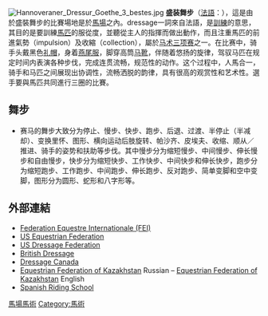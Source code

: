 {{noteTA
|T=zh-hans:盛装舞步; zh-tw:馬場馬術; zh-hk:盛裝舞步;
|1=zh-hans:盛装舞步; zh-tw:馬場馬術; zh-hk:盛裝舞步;
}}

{{expert|time=2011-12-13}}
{{不是|盛裝舞步愛作戰}}
[[File:Hannoveraner_Dressur_Goethe_3_bestes.jpg|thumb]]
'''盛装舞步'''（[[法語|法語]]：{{lang|fr|dressage}}），這是由於盛裝舞步的比賽場地是於[[馬場|馬場]]之內。dressage一詞來自法語，是[[訓練|訓練]]的意思，其目的是要訓練[[馬匹|馬匹]]的服從度，並聽從主人的指揮而做出動作，而且注重馬匹的前進氣勢（impulsion）及收縮（collection），屬於[[马术三项赛|马术三项赛]]之一。在比赛中，骑手头戴黑色[[礼帽|礼帽]]，身着[[燕尾服|燕尾服]]，脚穿高筒[[马靴|马靴]]，伴随着悠扬的旋律，驾驭马匹在规定时间内表演各种步伐，完成连贯流畅，规范性的动作。这个过程中，人馬合一，骑手和马匹之间展现出协调性，流畅洒脱的韵律，具有很高的观赏性和艺术性。選手要與馬匹共同進行三圈的比賽。

==舞步==
*赛马的舞步大致分为停止、慢步、快步、跑步、后退、过渡、半停止（半减却）、变换里怀、图形、横向运动后肢旋转、帕沙齐、皮埃夫、收缩、顺从／推进、骑手的姿势和扶助等步伐。其中慢步分为缩短慢步、中间慢步、伸长慢步和自由慢步，快步分为缩短快步、工作快步、中间快步和伸长快步，跑步分为缩短跑步、工作跑步、中间跑步、伸长跑步、反对跑步、简单变脚和空中变脚，图形分为圆形、蛇形和八字形等。

== 外部連結 ==
{{Commons|Dressage|Dressage}}
*[https://web.archive.org/web/20061205031210/http://horsesport.org/ Federation Equestre Internationale (FEI)]
*[http://www.usef.org/ US Equestrian Federation] {{Wayback|url=http://www.usef.org/ |date=20100107214026 }}
*[http://www.usdf.org/ US Dressage Federation] {{Wayback|url=http://www.usdf.org/ |date=20091220110354 }}
*[http://www.britishdressage.co.uk/ British Dressage] {{Wayback|url=http://www.britishdressage.co.uk/ |date=20100404071734 }}
*[http://www.dressagecanada.org/ Dressage Canada] {{Wayback|url=http://www.dressagecanada.org/ |date=20010301170910 }}
* [http://www.kazequestrian.org Equestrian Federation of Kazakhstan]{{dead link|date=2018年4月 |bot=InternetArchiveBot |fix-attempted=yes }} Russian – [https://web.archive.org/web/20090727234118/http://en.kazequestrian.org/ Equestrian Federation of Kazakhstan] English
*[http://www.spanische-reitschule.com Spanish Riding School] {{Wayback|url=http://www.spanische-reitschule.com/ |date=20090304174215 }}



{{夏季奧運會比賽項目}}

[[Category:馬場馬術|]]
[[Category:馬術|Category:馬術]]